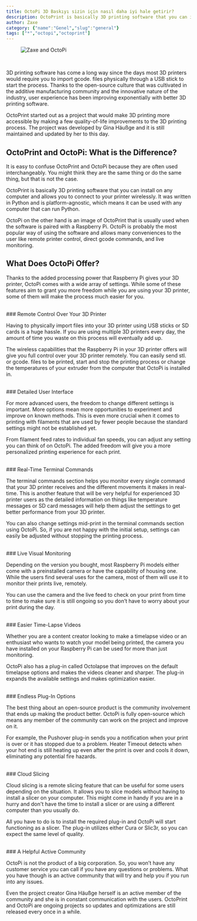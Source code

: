 ```yaml
---
title: OctoPi 3D Baskıyı sizin için nasıl daha iyi hale getirir?
description: OctoPrint is basically 3D printing software that you can install on any computer and allows you to connect to your printer wirelessly.
author: Zaxe
category: {"name":"Genel","slug":"general"}
tags: ["*","octopi","octoprint"]
---
```


<Aligned>

<figure className="w-full flex justify-center items-center">
<img className="w-full h-full max-w-sm rounded-xl overflow-hidden shadow-xl" alt="Zaxe and OctoPi" src="https://cdn.zaxe.com/knowledge-base/posts/how-octopi-can-make-3d-printing-better-for-you/img/octopi-zaxe-3d-printing-thumbnail.webp"/>
</figure>

<br/>

3D printing software has come a long way since the days most 3D printers would require you to import gcode. files physically through a USB stick to start the process. Thanks to the open-source culture that was cultivated in the additive manufacturing community and the innovative nature of the industry, user experience has been improving exponentially with better 3D printing software. 

OctoPrint started out as a project that would make 3D printing more accessible by making a few quality-of-life improvements to the 3D printing process. The project was developed by Gina Häußge and it is still maintained and updated by her to this day. 

## OctoPrint and OctoPi: What is the Difference?

It is easy to confuse OctoPrint and OctoPi because they are often used interchangeably. You might think they are the same thing or do the same thing, but that is not the case. 

OctoPrint is basically 3D printing software that you can install on any computer and allows you to connect to your printer wirelessly. It was written in Python and is platform-agnostic, which means it can be used with any computer that can run Python.

OctoPi on the other hand is an image of OctoPrint that is usually used when the software is paired with a Raspberry Pi. OctoPi is probably the most popular way of using the software and allows many conveniences to the user like remote printer control, direct gcode commands, and live monitoring.

## What Does OctoPi Offer?

Thanks to the added processing power that Raspberry Pi gives your 3D printer, OctoPi comes with a wide array of settings. While some of these features aim to grant you more freedom while you are using your 3D printer, some of them will make the process much easier for you.

<br/>
### Remote Control Over Your 3D Printer

Having to physically import files into your 3D printer using USB sticks or SD cards is a huge hassle. If you are using multiple 3D printers every day, the amount of time you waste on this process will eventually add up.  

The wireless capabilities that the Raspberry Pi in your 3D printer offers will give you full control over your 3D printer remotely. You can easily send stl. or gcode. files to be printed, start and stop the printing process or change the temperatures of your extruder from the computer that OctoPi is installed in.

<br/>
### Detailed User Interface

For more advanced users, the freedom to change different settings is important. More options mean more opportunities to experiment and improve on known methods. This is even more crucial when it comes to printing with filaments that are used by fewer people because the standard settings might not be established yet. 

From filament feed rates to individual fan speeds, you can adjust any setting you can think of on OctoPi. The added freedom will give you a more personalized printing experience for each print. 

<br/>
### Real-Time Terminal Commands

The terminal commands section helps you monitor every single command that your 3D printer receives and the different movements it makes in real-time. This is another feature that will be very helpful for experienced 3D printer users as the detailed information on things like temperature messages or SD card messages will help them adjust the settings to get better performance from your 3D printer. 

You can also change settings mid-print in the terminal commands section using OctoPi. So, if you are not happy with the initial setup, settings can easily be adjusted without stopping the printing process.

<br/>
### Live Visual Monitoring

Depending on the version you bought, most Raspberry Pi models either come with a preinstalled camera or have the capability of housing one. While the users find several uses for the camera, most of them will use it to monitor their prints live, remotely. 

You can use the camera and the live feed to check on your print from time to time to make sure it is still ongoing so you don’t have to worry about your print during the day. 

<br/>
### Easier Time-Lapse Videos

Whether you are a content creator looking to make a timelapse video or an enthusiast who wants to watch your model being printed, the camera you have installed on your Raspberry Pi can be used for more than just monitoring.

OctoPi also has a plug-in called Octolapse that improves on the default timelapse options and makes the videos cleaner and sharper. The plug-in expands the available settings and makes optimization easier.

<br/>
### Endless Plug-In Options 

The best thing about an open-source product is the community involvement that ends up making the product better. OctoPi is fully open-source which means any member of the community can work on the project and improve on it. 

For example, the Pushover plug-in sends you a notification when your print is over or it has stopped due to a problem. Heater Timeout detects when your hot end is still heating up even after the print is over and cools it down, eliminating any potential fire hazards.

<br/>
### Cloud Slicing 

Cloud slicing is a remote slicing feature that can be useful for some users depending on the situation. It allows you to slice models without having to install a slicer on your computer. This might come in handy if you are in a hurry and don't have the time to install a slicer or are using a different computer than you usually do. 

All you have to do is to install the required plug-in and OctoPi will start functioning as a slicer. The plug-in utilizes either Cura or Slic3r, so you can expect the same level of quality. 

<br/>
### A Helpful Active Community 

OctoPi is not the product of a big corporation. So, you won’t have any customer service you can call if you have any questions or problems. What you have though is an active community that will try and help you if you run into any issues. 

Even the project creator Gina Häußge herself is an active member of the community and she is in constant communication with the users. OctoPrint and OctoPi are ongoing projects so updates and optimizations are still released every once in a while. 
</Aligned>